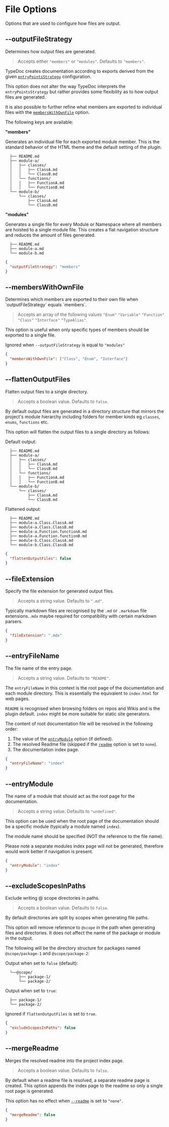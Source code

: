 
# File Options

Options that are used to configure how files are output.

## --outputFileStrategy

<Callout emoji="💡">Determines how output files are generated.</Callout>

> Accepts either `"members"` or `"modules"`. Defaults to `"members"`.

TypeDoc creates documentation according to exports derived from the given [`entryPointsStrategy`](https://typedoc.org/options/input/#entrypointstrategy) configuration.

This option does not alter the way TypeDoc interprets the `entryPointsStrategy` but rather provides some flexibility as to how output files are generated.

It is also possible to further refine what members are exported to individual files with the [`membersWithOwnFile`](#memberswithownfile) option.

The following keys are available:

**"members"**

Generates an individual file for each exported module member. This is the standard behavior of the HTML theme and the default setting of the plugin.

```
  ├── README.md
  ├── module-a/
  │   ├── classes/
  │   │   ├── ClassA.md
  │   │   └── ClassB.md
  │   └── functions/
  │   │   ├── FunctionA.md
  │   │   └── FunctionB.md
  └── module-b/
      └── classes/
          ├── ClassA.md
          └── ClassB.md
```

**"modules"**

Generates a single file for every Module or Namespace where all members are hoisted to a single module file. This creates a flat navigation structure and reduces the amount of files generated.

```
  ├── README.md
  ├── module-a.md
  └── module-b.md
```

```json filename="typedoc.json"
{
  "outputFileStrategy": "members"
}
```

## --membersWithOwnFile

<Callout emoji="💡">
  Determines which members are exported to their own file when
  `outputFileStrategy` equals `members`.
</Callout>

> Accepts an array of the following values `"Enum"` `"Variable"` `"Function"` `"Class"` `"Interface"` `"TypeAlias"`.

This option is useful when only specific types of members should be exported to a single file.

Ignored when `--outputFileStrategy` is equal to `"modules"`

```json filename="typedoc.json"
{
  "membersWithOwnFile": ["Class", "Enum", "Interface"]
}
```

## --flattenOutputFiles

<Callout emoji="💡">Flatten output files to a single directory.</Callout>

> Accepts a boolean value. Defaults to `false`.

By default output files are generated in a directory structure that mirrors the project's module hierarchy including folders for member kinds eg `classes`, `enums`, `functions` etc.

This option will flatten the output files to a single directory as follows:

Default output:

```
  ├── README.md
  ├── module-a/
  │   ├── classes/
  │   │   ├── ClassA.md
  │   │   └── ClassB.md
  │   └── functions/
  │   │   ├── FunctionA.md
  │   │   └── FunctionB.md
  └── module-b/
      └── classes/
          ├── ClassA.md
          └── ClassB.md
```

Flattened output:

```
  ├── README.md
  ├── module-a.Class.ClassA.md
  ├── module-a.Class.ClassB.md
  ├── module-a.Function.functionA.md
  ├── module-a.Function.functionB.md
  ├── module-b.Class.ClassA.md
  └── module-b.Class.ClassB.md
```

```json filename="typedoc.json"
{
  "flattenOutputFiles": false
}
```

## --fileExtension

<Callout emoji="💡">
  Specify the file extension for generated output files.
</Callout>

> Accepts a string value. Defaults to `".md"`.

Typically markdown files are recognised by the `.md` or `.markdown` file extensions.`.mdx` maybe required for compatibility with certain markdown parsers.

```json filename="typedoc.json"
{
  "fileExtension": ".mdx"
}
```

## --entryFileName

<Callout emoji="💡">The file name of the entry page.</Callout>

> Accepts a string value. Defaults to `"README"`.

The `entryFileName` in this context is the root page of the documentation and each module directory.
This is essentially the equivalent to `index.html` for web pages.

`README` is recognised when browsing folders on repos and Wikis and is the plugin default. `index` might be more suitable for static site generators.

The content of root documentation file will be resolved in the following order:

1. The value of the [`entryModule`](#entrymodule) option (if defined).
2. The resolved Readme file (skipped if the [`readme`](https://typedoc.org/options/input/#readme) option is set to `none`).
3. The documentation index page.

```json filename="typedoc.json"
{
  "entryFileName": "index"
}
```

## --entryModule

<Callout emoji="💡">
  The name of a module that should act as the root page for the documentation.
</Callout>

> Accepts a string value. Defaults to `"undefined"`.

This option can be used when the root page of the documentation should be a specific module (typically a module named `index`).

The module name should be specified (NOT the reference to the file name).

Please note a separate modules index page will not be generated, therefore would work better if navigation is present.

```json filename="typedoc.json"
{
  "entryModule": "index"
}
```

## --excludeScopesInPaths

<Callout emoji="💡">Exclude writing @ scope directories in paths.</Callout>

> Accepts a boolean value. Defaults to `false`.

By default directories are split by scopes when generating file paths.

This option will remove reference to `@scope` in the path when generating files and directories. It does not affect the name of the package or module in the output.

The following will be the directory structure for packages named `@scope/package-1` and `@scope/package-2`:

Output when set to `false` (default):

```
  └──@scope/
      ├── package-1/
      └── package-2/
```

Output when set to `true`:

```
  ├── package-1/
  └── package-2/
```

Ignored if `flattenOutputFiles` is set to `true`.

```json filename="typedoc.json"
{
  "excludeScopesInPaths": false
}
```

## --mergeReadme

<Callout emoji="💡">
  Merges the resolved readme into the project index page.
</Callout>

> Accepts a boolean value. Defaults to `false`.

By default when a readme file is resolved, a separate readme page is created.
This option appends the index page to the readme so only a single root page is generated.

This option has no effect when [`--readme`](https://typedoc.org/options/input/#readme) is set to `"none"`.

```json filename="typedoc.json"
{
  "mergeReadme": false
}
```
